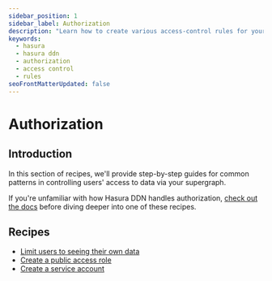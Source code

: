 ```yaml
---
sidebar_position: 1
sidebar_label: Authorization
description: "Learn how to create various access-control rules for your data sources with Hasura DDN."
keywords:
  - hasura
  - hasura ddn
  - authorization
  - access control
  - rules
seoFrontMatterUpdated: false
---
```


# Authorization

## Introduction

In this section of recipes, we'll provide step-by-step guides for common patterns in controlling users' access to data
via your supergraph.

If you're unfamiliar with how Hasura DDN handles authorization, [check out the docs](/auth/authorization/index.mdx)
before diving deeper into one of these recipes.

## Recipes

- [Limit users to seeing their own data](/recipes/authorization/1-simple-user-permissions.mdx)
- [Create a public access role](/recipes/authorization/2-public-access-role.mdx)
- [Create a service account](/recipes/authorization/4-service-account.mdx)
